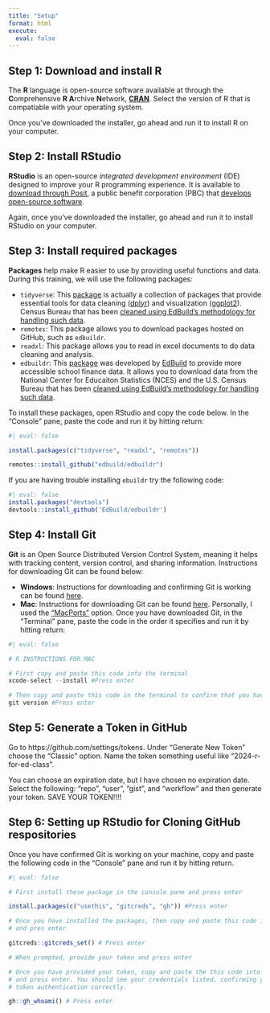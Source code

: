 ```yaml
---
title: "Setup"
format: html
execute:
  eval: false
---
```


## Step 1: Download and install R

The **R** language is open-source software available at through the **C**omprehensive **R A**rchive **N**etwork,  [**CRAN**](https://cloud.r-project.org). Select the version of R that is compatiable with your operating system.

Once you've downloaded the installer, go ahead and run it to install R on your computer.


## Step 2: Install RStudio

**RStudio** is an open-source *integrated development environment* (IDE) designed to improve your R programming experience. It is available to [download through Posit](https://posit.co/download/rstudio-desktop/), a public benefit corporation (PBC) that [develops open-source software](https://posit.co/products/open-source).

Again, once you've downloaded the installer, go ahead and run it to install RStudio on your computer.

## Step 3: Install required packages

**Packages** help make R easier to use by providing useful functions and data. During this training, we will use the following packages:

- `tidyverse`: This [package](https://www.tidyverse.org/) is actually a collection of packages that provide essential tools for data cleaning ([dplyr](https://dplyr.tidyverse.org/)) and visualization ([ggplot2](https://ggplot2.tidyverse.org/)).
 Census Bureau that has been [cleaned using EdBuild's methodology for handling such data](http://data.edbuild.org/).
- `remotes`: This package allows you to download packages hosted on GitHub, such as `edbuildr`.
- `readxl`: This package allows you to read in excel documents to do data cleaning and analysis. 
- `edbuildr`: This [package](http://viz.edbuild.org/workshops/edbuildr/) was developed by [EdBuild](https://edbuild.org/) to provide more accessible school finance data. It allows you to download data from the National Center for Educaiton Statistics (NCES) and the U.S. Census Bureau that has been [cleaned using EdBuild's methodology for handling such data](http://data.edbuild.org/).

To install these packages, open RStudio and copy the code below. In the "Console" pane, paste the code and run it by hitting return:

```r
#| eval: false

install.packages(c("tidyverse", "readxl", "remotes"))

remotes::install_github("edbuild/edbuildr")
```

If you are having trouble installing `ebuildr` try the following code: 

```r
#| eval: false
install.packages("devtools") 
devtools::install_github('EdBuild/edbuildr')

```

## Step 4: Install Git

**Git** is an Open Source Distributed Version Control System, meaning it helps with tracking content, version control, and sharing information. Instructions for downloading Git can be found below: 

- **Windows**: Instructions for downloading and confirming Git is working can be found [here](https://kinsta.com/knowledgebase/install-git/#how-to-install-git-on-windows). 
- **Mac**: Instructions for downloading Git can be found [here](https://kinsta.com/knowledgebase/install-git/#how-to-install-git-on-macos). Personally, I used the ["MacPorts"](https://git-scm.com/download/mac) option. Once you have downloaded Git, in the "Terminal" pane, paste the code in the order it specifies and run it by hitting return: 

```r
#| eval: false

# R INSTRUCTIONS FOR MAC 

# First copy and paste this code into the terminal 
xcode-select --install #Press enter 

# Then copy and paste this code in the terminal to confirm that you have downloaded Git
git version #Press enter 

```

## Step 5: Generate a Token in GitHub 

Go to https://github.com/settings/tokens. Under "Generate New Token" choose the "Classic" option. Name the token something useful like "2024-r-for-ed-class". 

You can choose an expiration date, but I have chosen no expiration date. Select the following: “repo”, “user”, “gist”, and “workflow” and then generate your token. SAVE YOUR TOKEN!!!!

## Step 6: Setting up RStudio for Cloning GitHub respositories 

Once you have confirmed Git is working on your machine, copy and paste the following code in the "Console" pane and run it by hitting return. 

```r
#| eval: false

# First install these package in the console pane and press enter

install.packages(c("usethis", "gitcreds", "gh")) #Press enter 

# Once you have installed the packages, then copy and paste this code into the console pane 
# and pres enter 

gitcreds::gitcreds_set() # Press enter

# When prompted, provide your token and press enter

# Once you have provided your token, copy and paste the this code into the console pane 
# and press enter. You should see your credentials listed, confirming you set up your 
# token authentication correctly. 

gh::gh_whoami() # Press enter


```
